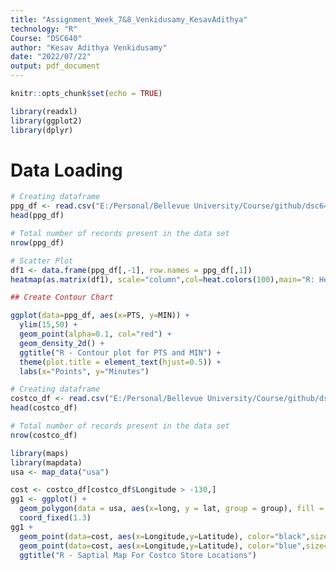```yaml
---
title: "Assignment_Week_7&8_Venkidusamy_KesavAdithya"
technology: "R"
Course: "DSC640"
author: "Kesav Adithya Venkidusamy"
date: "2022/07/22"
output: pdf_document
---
```



```r
knitr::opts_chunk$set(echo = TRUE)

library(readxl)
library(ggplot2)
library(dplyr)
```

# Data Loading
```r

# Creating dataframe
ppg_df <- read.csv("E:/Personal/Bellevue University/Course/github/dsc640/Week 7&8/ppg2008.csv")
head(ppg_df)

# Total number of records present in the data set
nrow(ppg_df)

# Scatter Plot
df1 <- data.frame(ppg_df[,-1], row.names = ppg_df[,1])
heatmap(as.matrix(df1), scale="column",col=heat.colors(100),main="R: Heat Map Chart to show NBA Per Game Performance",Rowv=NA, Colv=NA)

```
```r

## Create Contour Chart

ggplot(data=ppg_df, aes(x=PTS, y=MIN)) +
  ylim(15,50) +
  geom_point(alpha=0.1, col="red") + 
  geom_density_2d() +
  ggtitle("R - Contour plot for PTS and MIN") +
  theme(plot.title = element_text(hjust=0.5)) +
  labs(x="Points", y="Minutes")


```
```r

# Creating dataframe
costco_df <- read.csv("E:/Personal/Bellevue University/Course/github/dsc640/Week 7&8/costcos-geocoded.csv")
head(costco_df)

# Total number of records present in the data set
nrow(costco_df)

library(maps)
library(mapdata)
usa <- map_data("usa")

cost <- costco_df[costco_df$Longitude > -130,]
gg1 <- ggplot() + 
  geom_polygon(data = usa, aes(x=long, y = lat, group = group), fill = "lightblue", color = "blue") + 
  coord_fixed(1.3)
gg1 + 
  geom_point(data=cost, aes(x=Longitude,y=Latitude), color="black",size=2)+
  geom_point(data=cost, aes(x=Longitude,y=Latitude), color="blue",size=1)+
  ggtitle("R - Saptial Map For Costco Store Locations")

```
